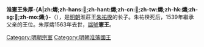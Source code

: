 '''淮憲王朱厚-{A|zh:燽;zh-hans:𬊍;zh-hant:燽;zh-cn:𬊍;zh-tw:燽;zh-hk:燽;zh-sg:𬊍;zh-mo:燽;}-'''（{{bd|1519年||1563年||catIdx=Z}}），是[[明朝|明朝]]淮莊王[[朱祐楑|朱祐楑]]的长子。朱祐楑死后，1539年繼承父亲的王位。朱厚燽1563年去世，[[諡號|諡號]]'''憲王'''。


{{s-start}}
{{s-bef|before=父莊王[[朱祐楑|朱祐楑]]}}
{{s-ttl|title=[[明朝藩王列表_(淮王系)|明淮國國王]]|years=1539年－1563年}}
{{s-aft|after=子恭王[[朱載坮|朱載坮]]}}
{{end}} 

[[Category:明朝宗室|Category:明朝宗室]]
[[Category:明朝淮藩國王|Category:明朝淮藩國王]]
